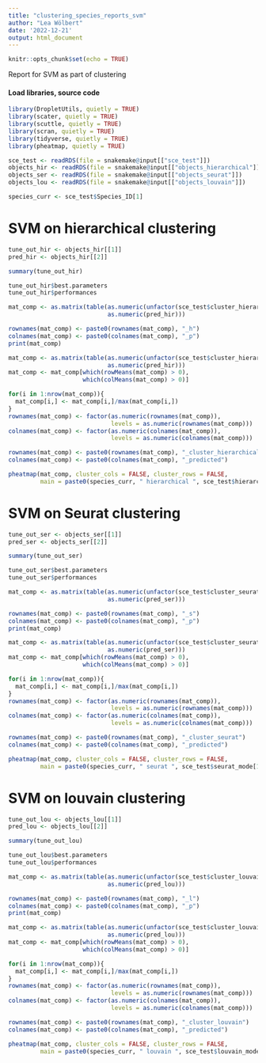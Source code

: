```yaml
---
title: "clustering_species_reports_svm"
author: "Lea Wölbert"
date: '2022-12-21'
output: html_document
---
```


```r
knitr::opts_chunk$set(echo = TRUE)
```

Report for SVM as part of clustering

#### Load libraries, source code 

```r
library(DropletUtils, quietly = TRUE) 
library(scater, quietly = TRUE) 
library(scuttle, quietly = TRUE) 
library(scran, quietly = TRUE) 
library(tidyverse, quietly = TRUE) 
library(pheatmap, quietly = TRUE) 
```

```r

sce_test <- readRDS(file = snakemake@input[["sce_test"]])
objects_hir <- readRDS(file = snakemake@input[["objects_hierarchical"]])
objects_ser <- readRDS(file = snakemake@input[["objects_seurat"]])
objects_lou <- readRDS(file = snakemake@input[["objects_louvain"]])

species_curr <- sce_test$Species_ID[1]

```

# SVM on hierarchical clustering

```r
tune_out_hir <- objects_hir[[1]]
pred_hir <- objects_hir[[2]]
```

```r
summary(tune_out_hir)
```

```r
tune_out_hir$best.parameters
tune_out_hir$performances
```

```r
mat_comp <- as.matrix(table(as.numeric(unfactor(sce_test$cluster_hierarchical)),
                            as.numeric(pred_hir)))

rownames(mat_comp) <- paste0(rownames(mat_comp), "_h")
colnames(mat_comp) <- paste0(colnames(mat_comp), "_p")
print(mat_comp)
```

```r

mat_comp <- as.matrix(table(as.numeric(unfactor(sce_test$cluster_hierarchical)),
                            as.numeric(pred_hir)))
mat_comp <- mat_comp[which(rowMeans(mat_comp) > 0), 
                     which(colMeans(mat_comp) > 0)]

for(i in 1:nrow(mat_comp)){
  mat_comp[i,] <- mat_comp[i,]/max(mat_comp[i,])
}
rownames(mat_comp) <- factor(as.numeric(rownames(mat_comp)), 
                             levels = as.numeric(rownames(mat_comp)))
colnames(mat_comp) <- factor(as.numeric(colnames(mat_comp)), 
                             levels = as.numeric(colnames(mat_comp)))

rownames(mat_comp) <- paste0(rownames(mat_comp), "_cluster_hierarchical")
colnames(mat_comp) <- paste0(colnames(mat_comp), "_predicted")

pheatmap(mat_comp, cluster_cols = FALSE, cluster_rows = FALSE, 
         main = paste0(species_curr, " hierarchical ", sce_test$hierarchical_mode[1]))

```

# SVM on Seurat clustering

```r
tune_out_ser <- objects_ser[[1]]
pred_ser <- objects_ser[[2]]
```

```r
summary(tune_out_ser)
```

```r
tune_out_ser$best.parameters
tune_out_ser$performances
```

```r
mat_comp <- as.matrix(table(as.numeric(unfactor(sce_test$cluster_seurat)),
                            as.numeric(pred_ser)))

rownames(mat_comp) <- paste0(rownames(mat_comp), "_s")
colnames(mat_comp) <- paste0(colnames(mat_comp), "_p")
print(mat_comp)
```

```r

mat_comp <- as.matrix(table(as.numeric(unfactor(sce_test$cluster_seurat)),
                            as.numeric(pred_ser)))
mat_comp <- mat_comp[which(rowMeans(mat_comp) > 0), 
                     which(colMeans(mat_comp) > 0)]

for(i in 1:nrow(mat_comp)){
  mat_comp[i,] <- mat_comp[i,]/max(mat_comp[i,])
}
rownames(mat_comp) <- factor(as.numeric(rownames(mat_comp)), 
                             levels = as.numeric(rownames(mat_comp)))
colnames(mat_comp) <- factor(as.numeric(colnames(mat_comp)), 
                             levels = as.numeric(colnames(mat_comp)))

rownames(mat_comp) <- paste0(rownames(mat_comp), "_cluster_seurat")
colnames(mat_comp) <- paste0(colnames(mat_comp), "_predicted")

pheatmap(mat_comp, cluster_cols = FALSE, cluster_rows = FALSE, 
         main = paste0(species_curr, " seurat ", sce_test$seurat_mode[1]))

```

# SVM on louvain clustering

```r
tune_out_lou <- objects_lou[[1]]
pred_lou <- objects_lou[[2]]
```

```r
summary(tune_out_lou)
```

```r
tune_out_lou$best.parameters
tune_out_lou$performances
```

```r
mat_comp <- as.matrix(table(as.numeric(unfactor(sce_test$cluster_louvain)),
                            as.numeric(pred_lou)))

rownames(mat_comp) <- paste0(rownames(mat_comp), "_l")
colnames(mat_comp) <- paste0(colnames(mat_comp), "_p")
print(mat_comp)
```

```r

mat_comp <- as.matrix(table(as.numeric(unfactor(sce_test$cluster_louvain)),
                            as.numeric(pred_lou)))
mat_comp <- mat_comp[which(rowMeans(mat_comp) > 0), 
                     which(colMeans(mat_comp) > 0)]

for(i in 1:nrow(mat_comp)){
  mat_comp[i,] <- mat_comp[i,]/max(mat_comp[i,])
}
rownames(mat_comp) <- factor(as.numeric(rownames(mat_comp)), 
                             levels = as.numeric(rownames(mat_comp)))
colnames(mat_comp) <- factor(as.numeric(colnames(mat_comp)), 
                             levels = as.numeric(colnames(mat_comp)))

rownames(mat_comp) <- paste0(rownames(mat_comp), "_cluster_louvain")
colnames(mat_comp) <- paste0(colnames(mat_comp), "_predicted")

pheatmap(mat_comp, cluster_cols = FALSE, cluster_rows = FALSE, 
         main = paste0(species_curr, " louvain ", sce_test$louvain_mode[1]))

```
